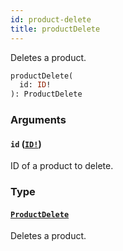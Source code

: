 ```yaml
---
id: product-delete
title: productDelete
---
```


Deletes a product.

```graphql
productDelete(
  id: ID!
): ProductDelete

```

### Arguments

#### `id` ([`ID!`](/docs/developer/api-reference/scalars/id))

ID of a product to delete.

### Type

#### [`ProductDelete`](/docs/developer/api-reference/objects/product-delete)

Deletes a product.
